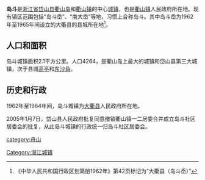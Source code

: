 {{unreferenced|time=2011-07-21T16:14:33+00:00}}
'''岛斗'''是[[浙江省|浙江省]][[岱山县|岱山县]][[衢山岛|衢山岛]]和[[衢山镇|衢山镇]]的中心[[城镇|城镇]]，也是[[衢山镇|衢山镇]]人民政府所在地。现有镇区范围包括“岛斗岙”、“南大岙”等地，习惯上合称岛斗。其中岛斗岙为1962年至1965年间设立的大衢县的县城所在地<ref>《中华人民共和国行政区划简册1962年》第42页标记为“大衢县（岛斗岙）”</ref>。

== 人口和面积 ==
岛斗城镇面积2.1平方公里。人口4264，是衢山岛上最大的城镇和岱山县第三大城镇，次于县城[[高亭|高亭]]和[[东沙角|东沙角]]。

== 历史和行政 ==
1962年至1964年间，岛斗城镇为[[大衢县|大衢县]]人民政府所在地。

2005年1月7日，岱山县人民政府批复同意撤销衢山镇一二居委合并成立岛斗社区居委会的批复，从此岛斗城镇的行政统一归岛斗社区居委会。

{{舟山市主要市镇}}
[[category:舟山|category:舟山]]
[[Category:浙江城镇|Category:浙江城镇]]